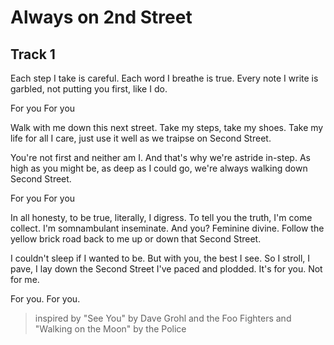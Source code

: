 # Always on 2nd Street
## Track 1

Each step I take is careful.
Each word I breathe is true.
Every note I write is garbled,
not putting you first, like I do.

For you
For you

Walk with me down this next street.
Take my steps, take my shoes.
Take my life for all I care,
just use it well
as we traipse on Second Street.

You're not first and neither am I.
And that's why
we're astride in-step.
As high as you might be,
as deep as I could go,
we're always walking down Second Street.

For you
For you

In all honesty, to be true,
literally, I digress.
To tell you the truth, I'm come collect.
I'm somnambulant inseminate.
And you? Feminine divine.
Follow the yellow brick road back to me
up or down that Second Street.

I couldn't sleep if I wanted to be.
But with you, the best I see.
So I stroll, I pave, I lay down
the Second Street I've paced and plodded.
It's for you. Not for me.

For you.
For you.

> inspired by "See You" by Dave Grohl and the Foo Fighters and "Walking on the Moon" by the Police